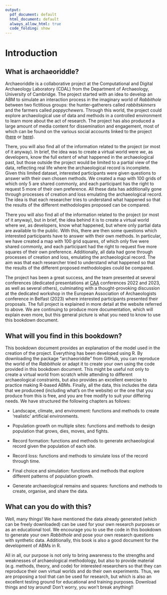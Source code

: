 ```yaml
---
output:
  pdf_document: default
  html_document: default
  always_allow_html: true
  code_folding: show
---
```


# Introduction

## What is archaeoriddle?
Archaeoriddle is a collaborative project at the Computational and Digital Archaeology Laboratory (CDAL) from the Department of Archaeology, University of Cambridge. The project started with an idea to develop an ABM to simulate an interaction process in the imaginary world of *Rabbithole* between two fictitious groups: the hunter-gatherers called *rabbitskinners* and the farmers called *poppychewers*. Through this world, the project could explore archaeological use of data and methods in a controlled environment to learn more about the act of research. The project has also produced a large amount of media content for dissemination and engagement, most of which can be found on the various social accounts linked to the project ([here](https://twitter.com/archaeoriddle/) or [here](https://fediscience.org/@archaeoriddle)). 


There, you will also find all of the information related to the project (or most of it anyway). In brief, the idea was to create a virtual world were *we*, as developers, know the full extent of what happened in the archaeological past, but those outside the project would be limited to a partial view of the data, reflecting real life where the archaeological record is incomplete. Given this limited dataset, interested participants were given questions to answer with their own chosen methods. We created a map with 100 grids of which only 5 are shared commonly, and each participant has the right to request 5 more of their own preference. All these data has additionally gone through processes of creation and loss emulating the archaeological record. The idea is that each researcher tries to understand what happened so that the results of the different methodologies proposed can be compared.


There you will also find all of the information related to the project (or most of it anyway), but in brief, the idea behind it is to create a virtual world where *we*, as developers, know what happened, but where only  partial data are available to the public. With this, there are then some questions which interested participants have to answer with their own methods. In particular, we have created a map with 100 grid squares, of which only five were shared commonly, and each participant had the right to request five more squares of their own preference. Additionally, all data had gone through processes of creation and loss, emulating the archaeological record. The aim was that each researcher tried to understand what happened so that the results of the different proposed methodologies could be compared.


The project has been a great success, and the team presented at several conferences (dedicated presentations at [CAA](https://uk.caa-international.org/) conferences 2022 and 2023, as well as several others), culminating with a thought-provoking discussion at the dedicated workshop in the European Association of Archaeologists conference in Belfast (2023) where interested participants presented their proposals. The full project is explained in more detail at the website referred to above. We are continuing to produce more documentation, which will explain even more, but this general picture is what you need to know to use this bookdown document. 


## What will you find in this bookdown?
This bookdown document provides an explanation of the model used in the creation of the project. Everything has been developed using R. By downloading the package "archaeoriddle" from GitHub, you can reproduce the world of the *Rabbithole* or adapt it to create your own using the code provided in this bookdown document. This might be useful not only to create a virtual world from scratch while attending to different archaeological constraints, but also provides an excellent exercise to practice making R-based ABMs. Finally, all the data, this includes the data that we produceed (including what's on the website) or the one that you produce from this is free, and you are free modify to suit your differing needs. We have structured the following chapters as follows:

-   Landscape, climate, and environment: functions and methods to create 'realistic' artificial environments.

-   Population growth on multiple sites: functions and methods to design population that grows, dies, moves, and fights.

-   Record formation: functions and methods to generate archaeological record given the population of each site.

-   Record loss: functions and methods to simulate loss of the record through time.

-   Final choice and simulation: functions and methods that explore different patterns of population growth.

-   Generate archaeological remains and squares: functions and methods to create, organise, and share the data.

## What can you do with this?
Well, many things! We have mentioned the data already generated (which can be freely downloaded) can be used for your own research purposes or as an educational tool. We encourage you to use the code in this bookdown to generate your own *Rabbithole* and pose your own research questions with synthetic data. Additionally, this book is also a good document for the development of ABMs in R. 


All in all, our purpose is not only to bring awareness to the strengths and weaknesses of archaeological methodology, but also to provide material (e.g. methods, theory, and code) for interested researchers so that they can reproduce their own virtual worlds and do their own experiments. Thus, we are proposing a tool that can be used for research, but which is also an excellent testing ground for educational and training purposes. Download things and toy around! Don't worry, you won't break anything!!

